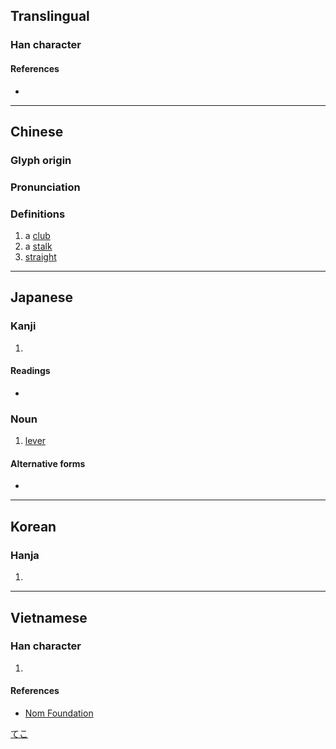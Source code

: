 {{character info}}
==Translingual==

===Han character===
{{Han char|rn=75|rad=木|as=07|sn=11|four=42941|canj=DNKG|ids=⿰木廷}}

====References====
* {{Han ref|kx=0528.050|dkj=14827|dj=0916.200|hdz=21200.020|uh=6883|ud=26755|bh=B1F2|bd=45554}}

----

==Chinese==
{{zh-forms}}

===Glyph origin===
{{Han etym}}

===Pronunciation===
{{zh-pron
|m=tǐng
|c=ting5
|mc=y
|oc=y
|ma=
|cat=n,a
}}

===Definitions===
{{zh-hanzi}}

# a [[club]]
# a [[stalk]]
# [[straight]]

----

==Japanese==

===Kanji===
{{ja-kanji|grade=|rs=木07}}

# {{rfdef|ja|sort=木07}}

====Readings====
* {{ja-readings
|goon=じょう
|kanon=てい
|on=ちょう
|kun=つえ, てこ-}}

===Noun===
{{ja-noun|てこ}}

# [[lever]]

====Alternative forms====
* {{l|ja|梃子}}

[[Category:ja:Simple machines|てこ]]

----

==Korean==

===Hanja===
{{ko-hanja|hangeul=정}}

# {{rfdef|ko|sort=木07}}

----

==Vietnamese==

===Han character===
{{vi-hantu|rs=木07|đỉnh}}

# {{rfdef|vi|sort=木07}}

====References====
* [http://nomfoundation.org/common/nom_details.php?codepoint=6883 Nom Foundation]